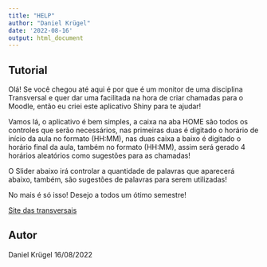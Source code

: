 ```yaml
---
title: "HELP"
author: "Daniel Krügel"
date: '2022-08-16'
output: html_document
---
```


## Tutorial

Olá! Se você chegou até aqui é por que é um monitor de uma disciplina Transversal e quer dar uma facilitada na hora de criar chamadas para o Moodle, então eu criei este aplicativo Shiny para te ajudar!

Vamos lá, o aplicativo é bem simples, a caixa na aba HOME são todos os controles que serão necessários, nas primeiras duas é digitado o horário de início da aula no formato (HH:MM), nas duas caixa a baixo é digitado o horário final da aula, também no formato (HH:MM), assim será gerado 4 horários aleatórios como sugestões para as chamadas!

O Slider abaixo irá controlar a quantidade de palavras que aparecerá abaixo, também, são sugestões de palavras para serem utilizadas!

No mais é só isso! Desejo a todos um ótimo semestre!

[Site das transversais](https://transversais.ufpr.br/)

## Autor
Daniel Krügel
16/08/2022
